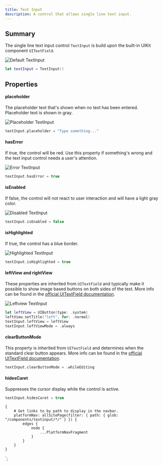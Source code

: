 ```yaml
---
title: Text Input
description: A control that allows single line text input.
---
```



<ComponentHeader data={props.data} />

## Summary

The single line text input control `TextInput` is build upon the built-in UIKit component `UITextField`.

![Default TextInput](/img/ios/textinput_default.png)

```swift
let textInput = TextInput()
```

## Properties

#### placeholder

The placeholder text that's shown when no text has been entered. Placeholder text is shown in gray.

![Placeholder TextInput](/img/ios/textinput_placeholder.png)

```swift
textInput.placeholder = "Type something..."
```

#### hasError

If true, the control will be red. Use this property if something's wrong and the text input control needs a user's attention.

![Error TextInput](/img/ios/textinput_error.png)

```swift
textInput.hasError = true
```

#### isEnabled

If false, the control will not react to user interaction and will have a light gray color.

![Disabled TextInput](/img/ios/textinput_disabled.png)

```swift
textInput.isEnabled = false
```

#### isHighlighted

If true, the control has a blue border.

![Highlighted TextInput](/img/ios/textinput_highlighted.png)

```swift
textInput.isHighlighted = true
```

#### leftView and rightView

These properties are inherited from `UITextField` and typically make it possible to show image based buttons on both sides of the text. More info can be found in the [official UITextField documentation](https://developer.apple.com/documentation/uikit/uitextfield).

![Leftview TextInput](/img/ios/textinput_leftview.png)

```swift
let leftView = UIButton(type: .system)
leftView.setTitle("left", for: .normal)
textInput.leftView = leftView
textInput.leftViewMode = .always
```

#### clearButtonMode

This property is inherited from `UITextField` and determines when the standard clear button appears. More info can be found in the [official UITextField documentation](https://developer.apple.com/documentation/uikit/uitextfield).

```swift
textInput.clearButtonMode = .whileEditing
```

#### hidesCaret

Suppresses the cursor display while the control is active.

```swift
textInput.hidesCaret = true
```

    {
        # Get links to by path to display in the navbar.
        platformNav: allSitePage(filter: { path: { glob: "/components/textinput/*/" } }) {
            edges {
                node {
                    ...PlatformNavFragment
                }
            }
        }
    }
`;

